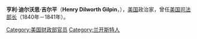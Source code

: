 {{Infobox Officeholder
|name=亨利·D·吉尔平<br />Henry D. Gilpin
|image=Henry D. Gilpin, Attorney General of the United States (trimmed).jpg
|image_width=200px
|order=14
|title=[[美国司法部长|美国司法部长]]
|term_start=1840年1月11日
|term_end=1841年3月4日
|predecessor=[[费利克斯·格伦迪|费利克斯·格伦迪]]
|successor=[[约翰·J·克里滕登|约翰·J·克里滕登]]
|president=[[马丁·范布伦|马丁·范布伦]]
|party=
|birthdate=1801年4月14日
|birthplace=[[英国|英国]][[兰开斯特|兰开斯特]]
|deathdate={{death date and age|1860|1|29|1801|4|14}}
|deathplace=[[宾夕法尼亚州|宾夕法尼亚州]][[费城_(宾夕法尼亚州)|费城]]
|signature=
}}
'''亨利·迪尔沃思·吉尔平'''（'''Henry Dilworth Gilpin'''，{{bd|1801年|4月14日|1860年|1月29日|catIdx=G}}），[[美国|美国]]政治家，曾任[[美国司法部长|美国司法部长]]（1840年－1841年）。

{{start box}}
{{succession box|[[费利克斯·格伦迪|费利克斯·格伦迪]]|[[约翰·J·克里滕登|约翰·J·克里滕登]]|[[美国司法部长|美国司法部长]]|1840年－1841年}}
{{end box}}

{{美国司法部长}}
{{Martin Van Buren cabinet}}{{Authority control}}

[[Category:美国财政部官员|Category:美国财政部官员]]
[[Category:兰开斯特人|Category:兰开斯特人]]